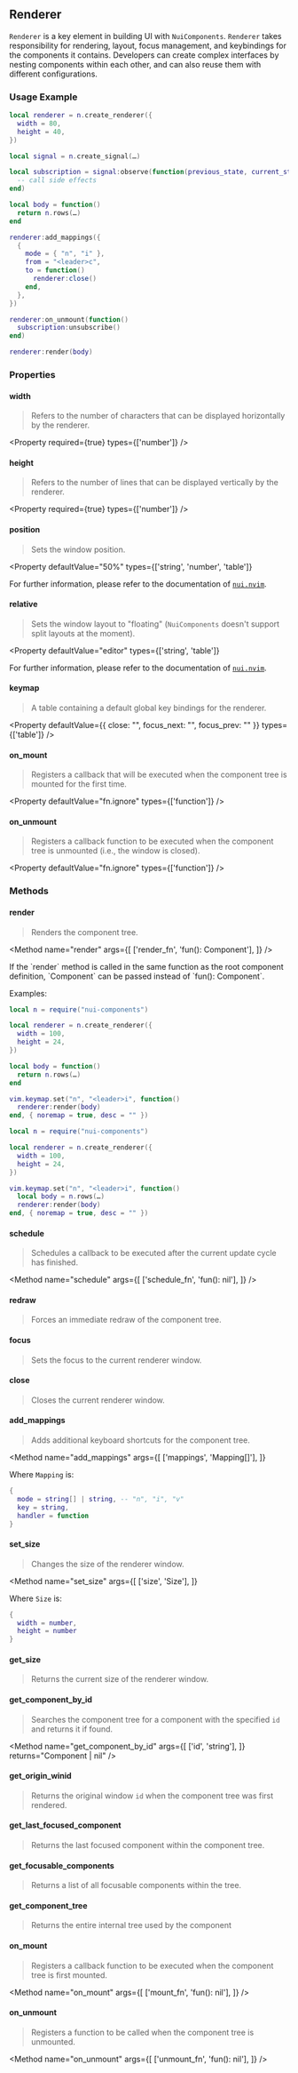 
## Renderer

`Renderer` is a key element in building UI with `NuiComponents`. `Renderer` takes responsibility for rendering, layout, focus management, and keybindings for the components it contains. Developers can create complex interfaces by nesting components within each other, and can also reuse them with different configurations.

### Usage Example

```lua
local renderer = n.create_renderer({
  width = 80,
  height = 40,
})

local signal = n.create_signal(…)

local subscription = signal:observe(function(previous_state, current_state)
  -- call side effects
end)

local body = function()
  return n.rows(…)
end

renderer:add_mappings({
  {
    mode = { "n", "i" },
    from = "<leader>c",
    to = function()
      renderer:close()
    end,
  },
})

renderer:on_unmount(function()
  subscription:unsubscribe()
end)

renderer:render(body)
```

### Properties

#### width
  
> Refers to the number of characters that can be displayed horizontally by the renderer. 

<Property 
  required={true}
  types={['number']}
/>

#### height

> Refers to the number of lines that can be displayed vertically by the renderer.

<Property 
  required={true}
  types={['number']}
/>

#### position

> Sets the window position.

<Property 
  defaultValue="50%"
  types={['string', 'number', 'table']}
>
For further information, please refer to the documentation of [`nui.nvim`](https://github.com/MunifTanjim/nui.nvim/tree/main/lua/nui/layout#position).
</Property>

#### relative

> Sets the window layout to "floating" (`NuiComponents` doesn't support split layouts at the moment).

<Property 
  defaultValue="editor"
  types={['string', 'table']}
>
For further information, please refer to the documentation of [`nui.nvim`](https://github.com/MunifTanjim/nui.nvim/tree/main/lua/nui/layout#relative).
</Property>

#### keymap

> A table containing a default global key bindings for the renderer.

<Property 
  defaultValue={{
    close: "<Esc>",
    focus_next: "<Tab>",
    focus_prev: "<S-Tab>"
  }}
  types={['table']}
/>

#### on_mount

> Registers a callback that will be executed when the component tree is mounted for the first time.

<Property 
  defaultValue="fn.ignore"
  types={['function']}
/>

#### on_unmount

> Registers a callback function to be executed when the component tree is unmounted (i.e., the window is closed).

<Property 
  defaultValue="fn.ignore"
  types={['function']}
/>

### Methods

#### render

> Renders the component tree.

<Method 
  name="render" 
  args={[
    ['render_fn', 'fun(): Component'],
  ]}
/>

<Callout type="info">
  If the `render` method is called in the same function as the root component definition, `Component` can be passed instead of `fun(): Component`.
</Callout>

Examples:

```lua
local n = require("nui-components")

local renderer = n.create_renderer({
  width = 100,
  height = 24,
})

local body = function()
  return n.rows(…)
end

vim.keymap.set("n", "<leader>i", function()
  renderer:render(body)
end, { noremap = true, desc = "" })
```

```lua
local n = require("nui-components")

local renderer = n.create_renderer({
  width = 100,
  height = 24,
})

vim.keymap.set("n", "<leader>i", function()
  local body = n.rows(…)
  renderer:render(body)
end, { noremap = true, desc = "" })
```

#### schedule

> Schedules a callback to be executed after the current update cycle has finished.

<Method 
  name="schedule" 
  args={[
    ['schedule_fn', 'fun(): nil'],
  ]}
/>

#### redraw

> Forces an immediate redraw of the component tree.

<Method name="redraw" />

#### focus

> Sets the focus to the current renderer window.

<Method name="focus" />

#### close

> Closes the current renderer window.

<Method name="close" />

#### add_mappings

> Adds additional keyboard shortcuts for the component tree.

<Method 
  name="add_mappings" 
  args={[
    ['mappings', 'Mapping[]'],
  ]}
>
Where `Mapping` is:

```lua
{
  mode = string[] | string, -- "n", "i", "v"
  key = string,
  handler = function
}
```
</Method>

#### set_size

> Changes the size of the renderer window.

<Method 
  name="set_size" 
  args={[
    ['size', 'Size'],
  ]}
>
Where `Size` is:

```lua
{
  width = number,
  height = number
}
```

</Method>

#### get_size

> Returns the current size of the renderer window. 

<Method 
  name="get_size" 
  returns="Size"
/>

#### get_component_by_id

> Searches the component tree for a component with the specified `id` and returns it if found.

<Method 
  name="get_component_by_id" 
  args={[
    ['id', 'string'],
  ]}
  returns="Component | nil"
/>

#### get_origin_winid

> Returns the original window `id` when the component tree was first rendered. 

<Method 
  name="get_origin_winid" 
  returns="number"
/>

#### get_last_focused_component

> Returns the last focused component within the component tree.

<Method 
  name="get_last_focused_component" 
  returns="Component"
/>

#### get_focusable_components

> Returns a list of all focusable components within the tree.

<Method 
  name="get_focusable_components" 
  returns="Component[]"
/>

#### get_component_tree

> Returns the entire internal tree used by the component

<Method 
  name="get_component_tree" 
  returns="Component[]"
/>

#### on_mount

> Registers a callback function to be executed when the component tree is first mounted.

<Method 
  name="on_mount" 
  args={[
    ['mount_fn', 'fun(): nil'],
  ]}
/>

#### on_unmount

> Registers a function to be called when the component tree is unmounted.

<Method 
  name="on_unmount" 
  args={[
    ['unmount_fn', 'fun(): nil'],
  ]}
/>

